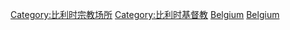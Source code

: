 {{Commons category|Churches in Belgium}}

[[Category:比利时宗教场所|Category:比利时宗教场所]]
[[Category:比利时基督教|Category:比利时基督教]]
[[Category:歐洲教堂|Belgium]]
[[Category:各国教堂|Belgium]]